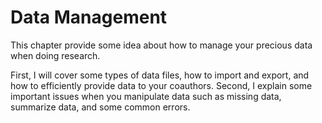 # Data Management

This chapter provide some idea about how to manage your precious data when doing research. 

First, I will cover some types of data files, how to import and export, and how to efficiently provide data to your coauthors. Second, I explain some important issues when you manipulate data such as missing data, summarize data, and some common errors.


